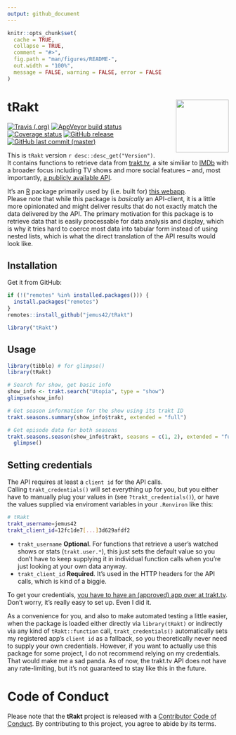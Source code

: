 ```yaml
---
output: github_document
---
```


<!-- README.md is generated from README.Rmd. Please edit that file -->

```r
knitr::opts_chunk$set(
  cache = TRUE,
  collapse = TRUE,
  comment = "#>",
  fig.path = "man/figures/README-",
  out.width = "100%",
  message = FALSE, warning = FALSE, error = FALSE
)
```

# tRakt <img src="https://jemus42.github.io/tRakt/reference/figures/logo.png" align="right" height="120"/>

<!-- badges: start -->
[![Travis (.org)](https://img.shields.io/travis/jemus42/tRakt.svg?logo=travis)](https://travis-ci.org/jemus42/tRakt) 
[![AppVeyor build status](https://ci.appveyor.com/api/projects/status/github/jemus42/tRakt?branch=master&svg=true)](https://ci.appveyor.com/project/jemus42/tRakt) 
[![Coverage status](https://codecov.io/gh/jemus42/tRakt/branch/master/graph/badge.svg)](https://codecov.io/github/jemus42/tRakt?branch=master) 
<!-- [![CRAN status](https://www.r-pkg.org/badges/version/tRakt)](https://cran.r-project.org/package=tRakt) -->
[![GitHub release](https://img.shields.io/github/release/jemus42/tRakt.svg?logo=GitHub)](https://github.com/jemus42/tRakt/releases) 
[![GitHub last commit (master)](https://img.shields.io/github/last-commit/jemus42/tRakt/master.svg?logo=GithUb)](https://github.com/jemus42/tRakt/commits/master)
<!-- badges: end -->

This is `tRakt` version ``r desc::desc_get("Version")``.  
It contains functions to retrieve data from [trakt.tv](https://trakt.tv/), a site similiar to [IMDb](https://imdb.com) with a broader focus including TV shows and more social features – and, most importantly, [a publicly available API](https://trakt.docs.apiary.io).

It's an [R](http://r-project.org) package primarily used by (i.e. built for) [this webapp](http://trakt.jemu.name).  
Please note that while this package is *basically* an API-client, it is a little more opinionated and might deliver results that do not exactly match the data delivered by the API. The primary motivation for this package is to retrieve data that is easily processable for data analysis and display, which is why it tries hard to coerce most data into tabular form instead of using nested lists, which is what the direct translation of the API results would look like.

## Installation

Get it from GitHub:

```r
if (!("remotes" %in% installed.packages())) {
  install.packages("remotes")
}
remotes::install_github("jemus42/tRakt")

library("tRakt")
```

## Usage

```r
library(tibble) # for glimpse()
library(tRakt)

# Search for show, get basic info
show_info <- trakt.search("Utopia", type = "show")
glimpse(show_info)

# Get season information for the show using its trakt ID
trakt.seasons.summary(show_info$trakt, extended = "full")

# Get episode data for both seasons
trakt.seasons.season(show_info$trakt, seasons = c(1, 2), extended = "full") %>%
  glimpse()
```


## Setting credentials

The API requires at least a `client id` for the API calls.  
Calling `trakt_credentials()` will set everything up for you, but you either have to
manually plug your values in (see `?trakt_credentials()`), or have the values supplied via enviroment variables in your `.Renviron` like this:

```sh
# tRakt
trakt_username=jemus42
trakt_client_id=12fc1de7[...]3d629afdf2
```

* `trakt_username` **Optional**. For functions that retrieve a user's watched shows or stats (`trakt.user.*`), this just sets the default value so you don't have to keep supplying it in individual function calls when you're just looking at your own data anyway.
* `trakt_client_id` **Required**. It's used in the HTTP headers for the API calls, which is kind of a biggie.

To get your credentials, [you have to have an (approved) app over at trakt.tv](http://trakt.tv/oauth/applications).  
Don't worry, it's really easy to set up. Even I did it.

As a convenience for you, and also to make automated testing a little easier, when the package is loaded either directly via `library(tRakt)` or indirectly via any kind of `tRakt::function` call, `trakt_credentials()` automatically sets my registered app's `client id` as a fallback, so you theoretically never need to supply your own credentials. However, if you want to actually use this package for some project, I do not recommend relying on my credentials.  
That would make me a sad panda. 
As of now, the trakt.tv API does not have any rate-limiting, but it's not guaranteed to stay like this in the future.

# Code of Conduct

Please note that the **tRakt** project is released with a [Contributor Code of Conduct](.github/CODE_OF_CONDUCT.md). By contributing to this project, you agree to abide by its terms.
